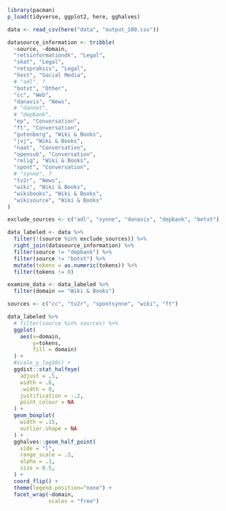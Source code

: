 ```r
library(pacman)
p_load(tidyverse, ggplot2, here, gghalves)
```

```r
data <- read_csv(here("data", "output_100.csv"))
```

```r
datasource_information <- tribble(
  ~source, ~domain,
  "retsinformationdk", "Legal",
  "skat", "Legal",
  "retspraksis", "Legal",
  "hest", "Social Media",
  # "adl", ?
  "botxt", "Other",
  "cc", "Web",
  "danavis", "News",
  # "dannet",
  # "depbank", 
  "ep", "Conversation",
  "ft", "Conversation",
  "gutenberg", "Wiki & Books",
  "jvj", "Wiki & Books",
  "naat", "Conversation",
  "opensub", "Conversation",
  "relig", "Wiki & Books",
  "spont", "Conversation",
  # "synne", ?
  "tv2r", "News",
  "wiki", "Wiki & Books",
  "wikibooks", "Wiki & Books",
  "wikisource", "Wiki & Books"
)

exclude_sources <- c("adl", "synne", "danavis", "depbank", "botxt")

data_labeled <- data %>% 
  filter(!(source %in% exclude_sources)) %>% 
  right_join(datasource_information) %>% 
  filter(source != "depbank") %>% 
  filter(source != "botxt") %>% 
  mutate(tokens = as.numeric(tokens)) %>% 
  filter(tokens != 0)
```

```r
examine_data <- data_labeled %>% 
  filter(domain == "Wiki & Books")
```


```r
sources <- c("cc", "tv2r", "spontsynne", "wiki", "ft")

data_labeled %>% 
  # filter(source %in% sources) %>% 
  ggplot(
    aes(x=domain, 
        y=tokens,
        fill = domain)
  ) + 
  #scale_y_log10() + 
  ggdist::stat_halfeye(
    adjust = .5, 
    width = .6, 
    .width = 0, 
    justification = -.2, 
    point_colour = NA
  ) + 
  geom_boxplot(
    width = .15, 
    outlier.shape = NA
  ) +
  gghalves::geom_half_point(
    side = "l", 
    range_scale = .3, 
    alpha = .1,
    size = 0.5,
  ) +
  coord_flip() + 
  theme(legend.position="none") +
  facet_wrap(~domain,
             scales = "free")
```

